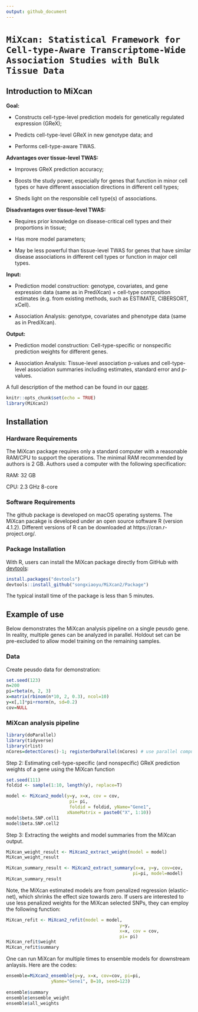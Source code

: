 ```yaml
---
output: github_document
---
```

<!-- README.md is generated from README.Rmd. Please edit README.Rmd file -->

# `MiXcan: Statistical Framework for Cell-type-Aware Transcriptome-Wide Association Studies with Bulk Tissue Data`

## Introduction to **MiXcan**

**Goal:** 

* Constructs cell-type-level prediction models for genetically regulated expression (GReX);

* Predicts cell-type-level GReX in new genotype data; and

* Performs cell-type-aware TWAS.

**Advantages over tissue-level TWAS:**

* Improves GReX prediction accuracy; 

* Boosts the study power, especially for genes that function in minor cell types or have different association directions in different cell types;

* Sheds light on the responsible cell type(s) of  associations. 

**Disadvantages over tissue-level TWAS:**

* Requires prior knowledge on disease-critical cell types and their proportions in tissue;

* Has more model parameters;

* May be less powerful than tissue-level TWAS for genes that have similar disease associations in different cell types or function in major cell types. 


**Input:**

* Prediction model construction: genotype, covariates, and gene expression data (same as in PrediXcan) + cell-type composition estimates (e.g. from existing methods, such as ESTIMATE, CIBERSORT, xCell). 

* Association Analysis: genotype, covariates and phenotype data (same as in PrediXcan).


**Output:**

* Prediction model construction: Cell-type-specific or nonspecific prediction weights for different genes. 

* Association Analysis: Tissue-level association p-values and cell-type-level association summaries including estimates, standard error and p-values.




A full description of the method can be found in our [paper](https://www.biorxiv.org/content/10.1101/2022.03.15.484509v1.abstract).

```r
knitr::opts_chunk$set(echo = TRUE)
library(MiXcan2) 
```


## Installation

### Hardware Requirements

The MiXcan package requires only a standard computer with a reasonable RAM/CPU to support the operations. The minimal RAM recommended by authors is 2 GB. Authors used a computer with the following specification:

RAM: 32 GB

CPU: 2.3 GHz 8-core

### Software Requirements

The github package is developed on macOS operating systems. The MiXcan pacakge is developed under an open source software R (version 4.1.2). Different versions of R can be downloaded at https://cran.r-project.org/. 

### Package Installation

With R, users can install the MiXcan package directly from GitHub with [devtools](https://github.com/hadley/devtools):

```R
install.packages("devtools")
devtools::install_github("songxiaoyu/MiXcan2/Package")

````
The typical install time of the package is less than 5 minutes. 

## Example of use

Below demonstrates the MiXcan analysis pipeline on a single peusdo gene. In reality, multiple genes can be analyzed in parallel. Holdout set can be pre-excluded to allow model training on the remaining samples. 

### Data

Create peusdo data for demonstration:

```r
set.seed(123)
n=200
pi=rbeta(n, 2, 3)
x=matrix(rbinom(n*10, 2, 0.3), ncol=10)
y=x[,1]*pi+rnorm(n, sd=0.2)
cov=NULL
```

### MiXcan analysis pipeline
```r
library(doParallel)
library(tidyverse)
library(rlist)
nCores=detectCores()-1; registerDoParallel(nCores) # use parallel computing for speed, but leave 1 core out for other activities. 

```

Step 2: Estimating cell-type-specific (and nonspecific) GReX prediction weights of a gene using the MiXcan function

```r
set.seed(111)
foldid <- sample(1:10, length(y), replace=T)

model <- MiXcan2_model(y=y, x=x, cov = cov,
                        pi= pi,
                        foldid = foldid, yName="Gene1",
                       xNameMatrix = paste0("X", 1:10))
model$beta.SNP.cell1
model$beta.SNP.cell2
```

Step 3: Extracting the weights and model summaries from the MiXcan output.
```r
MiXcan_weight_result <- MiXcan2_extract_weight(model = model)
MiXcan_weight_result

```

```r
MiXcan_summary_result <- MiXcan2_extract_summary(x=x, y=y, cov=cov,
                                                pi=pi, model=model)
MiXcan_summary_result
```
Note, the MiXcan estimated models are from penalized regression (elastic-net), which shrinks the effect size towards zero. If users are interested to use less penalized weights for the MiXcan selected SNPs, they can employ the following function: 
```r
MiXcan_refit <- MiXcan2_refit(model = model,
                                           y=y,
                                           x=x, cov = cov,
                                           pi= pi)
MiXcan_refit$weight
MiXcan_refit$summary
```
One can run MiXcan for multiple times to ensemble models for downstream anlaysis. Here are the codes:
```r
ensemble=MiXcan2_ensemble(y=y, x=x, cov=cov, pi=pi, 
                 yName="Gene1", B=10, seed=123) 
  
ensemble$summary
ensemble$ensemble_weight
ensemble$all_weights
```


